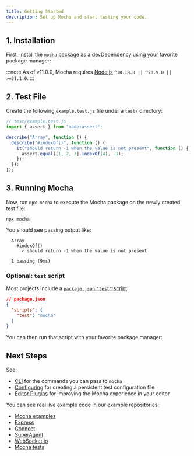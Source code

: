 ```yaml
---
title: Getting Started
description: Set up Mocha and start testing your code.
---
```



## 1. Installation

First, install the [`mocha` package](https://www.npmjs.com/package/mocha) as a devDependency using your favorite package manager:

<PackageManagers dev type="add" pkg="mocha" />

:::note
As of v11.0.0, Mocha requires [Node.js](https://nodejs.org) `^18.18.0 || ^20.9.0 || >=21.1.0`.
:::

## 2. Test File

Create the following `example.test.js` file under a `test/` directory:

```js
// test/example.test.js
import { assert } from "node:assert";

describe("Array", function () {
  describe("#indexOf()", function () {
    it("should return -1 when the value is not present", function () {
      assert.equal([1, 2, 3].indexOf(4), -1);
    });
  });
});
```

## 3. Running Mocha

Now, run `npx mocha` to execute the Mocha package on the newly created test file:

```shell
npx mocha
```

You should see passing output like:

```plaintext
  Array
    #indexOf()
      ✓ should return -1 when the value is not present

  1 passing (9ms)
```

### Optional: `test` script

Most projects include a [`package.json` `"test"` script](https://docs.npmjs.com/cli/commands/npm-test):

```json
// package.json
{
  "scripts": {
    "test": "mocha"
  }
}
```

You can then run that script with your favorite package manager:

<PackageManagers type="run" pkg="test" />

## Next Steps

See:

- [CLI](/next/running/cli) for the commands you can pass to `mocha`
- [Configuring](/next/running/configuring) for creating a persistent test configuration file
- [Editor Plugins](/next/running/editor-plugins) for improving the Mocha experience in your editor

You can see real live example code in our example repositories:

- [Mocha examples](https://github.com/mochajs/mocha-examples)
- [Express](https://github.com/visionmedia/express/tree/master/test)
- [Connect](https://github.com/senchalabs/connect/tree/master/test)
- [SuperAgent](https://github.com/visionmedia/superagent/tree/master/test/node)
- [WebSocket.io](https://github.com/LearnBoost/websocket.io/tree/master/test)
- [Mocha tests](https://github.com/mochajs/mocha/tree/main/test)
